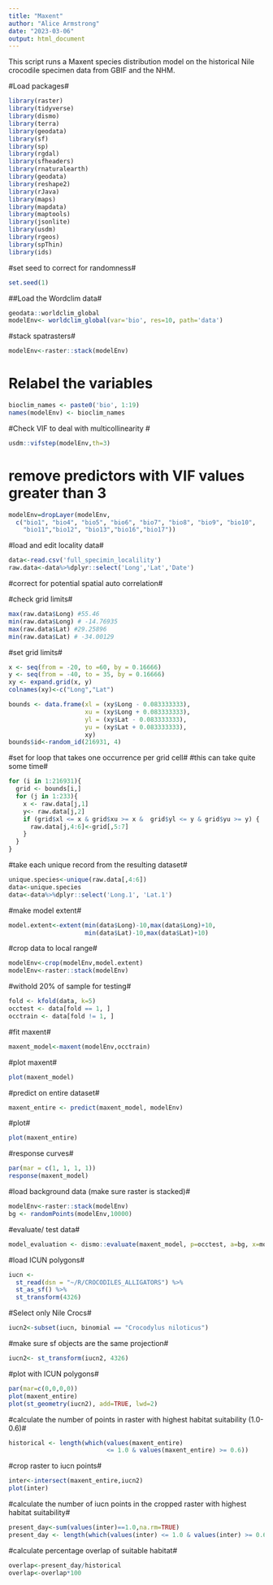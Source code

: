 ```yaml
---
title: "Maxent"
author: "Alice Armstrong"
date: "2023-03-06"
output: html_document
---
```


This script runs a Maxent species distribution model on the historical Nile crocodile specimen data from GBIF and the NHM.

#Load packages#
```r
library(raster)
library(tidyverse)
library(dismo)
library(terra)
library(geodata)
library(sf)
library(sp)
library(rgdal)
library(sfheaders)
library(rnaturalearth)
library(geodata)
library(reshape2)
library(rJava)
library(maps)
library(mapdata)
library(maptools)
library(jsonlite)
library(usdm)
library(rgeos)
library(spThin)
library(ids)
```

#set seed to correct for randomness#
```r
set.seed(1)
```

##Load the Wordclim data#
```r
geodata::worldclim_global 
modelEnv<- worldclim_global(var='bio', res=10, path='data')
```

#stack spatrasters#
```r
modelEnv<-raster::stack(modelEnv) 
```

# Relabel the variables#
```r
bioclim_names <- paste0('bio', 1:19)
names(modelEnv) <- bioclim_names
```
#Check VIF to deal with multicollinearity #
```r
usdm::vifstep(modelEnv,th=3)
```

# remove predictors with VIF values greater than 3#
```r
modelEnv=dropLayer(modelEnv, 
  c("bio1", "bio4", "bio5", "bio6", "bio7", "bio8", "bio9", "bio10",
    "bio11","bio12", "bio13","bio16","bio17"))
```

#load and edit locality data#
```r
data<-read.csv('full_specimin_localility')
raw.data<-data%>%dplyr::select('Long','Lat','Date')
```

#correct for potential spatial auto correlation#


#check grid limits#
```r
max(raw.data$Long) #55.46
min(raw.data$Long) # -14.76935
max(raw.data$Lat) #29.25896
min(raw.data$Lat) # -34.00129

```

#set grid limits#
```r
x <- seq(from = -20, to =60, by = 0.16666)
y <- seq(from = -40, to = 35, by = 0.16666)
xy <- expand.grid(x, y)
colnames(xy)<-c("Long","Lat")

bounds <- data.frame(xl = (xy$Long - 0.083333333),
                     xu = (xy$Long + 0.083333333), 
                     yl = (xy$Lat - 0.083333333), 
                     yu = (xy$Lat + 0.083333333),
                     xy)
bounds$id<-random_id(216931, 4)
```


#set for loop that takes one occurrence per grid cell#
#this can take quite some time#
```r
for (i in 1:216931){
  grid <- bounds[i,] 
  for (j in 1:233){ 
    x <- raw.data[j,1] 
    y<- raw.data[j,2]
    if (grid$xl <= x & grid$xu >= x &  grid$yl <= y & grid$yu >= y) {
      raw.data[j,4:6]<-grid[,5:7]
    } 
  } 
}

```

#take each unique record from the resulting dataset#
```r
unique.species<-unique(raw.data[,4:6]) 
data<-unique.species
data<-data%>%dplyr::select('Long.1', 'Lat.1')
```



#make model extent#
```r
model.extent<-extent(min(data$Long)-10,max(data$Long)+10,   
                     min(data$Lat)-10,max(data$Lat)+10)
```

#crop data to local range#
```r
modelEnv<-crop(modelEnv,model.extent)
modelEnv<-raster::stack(modelEnv)
```


#withold 20% of sample for testing#
```r
fold <- kfold(data, k=5)
occtest <- data[fold == 1, ]
occtrain <- data[fold != 1, ]

```

#fit maxent#
```r
maxent_model<-maxent(modelEnv,occtrain)
```

#plot maxent#
```r
plot(maxent_model)
```

#predict on entire dataset#
```r
maxent_entire <- predict(maxent_model, modelEnv)

```

#plot#
```r
plot(maxent_entire)

```

#response curves#
```r
par(mar = c(1, 1, 1, 1))
response(maxent_model)
```

#load background data (make sure raster is stacked)#
```r
modelEnv<-raster::stack(modelEnv) 
bg <- randomPoints(modelEnv,10000)
```

#evaluate/ test data#
```r
model_evaluation <- dismo::evaluate(maxent_model, p=occtest, a=bg, x=modelEnv)
```

#load ICUN polygons#
```r
iucn <- 
  st_read(dsn = "~/R/CROCODILES_ALLIGATORS") %>%
  st_as_sf() %>%
  st_transform(4326)
```

#Select only Nile Crocs#
```r
iucn2<-subset(iucn, binomial == "Crocodylus niloticus")
```

#make sure sf objects are the same projection#
```r
iucn2<- st_transform(iucn2, 4326)
```

#plot with ICUN polygons#
```r
par(mar=c(0,0,0,0))
plot(maxent_entire)
plot(st_geometry(iucn2), add=TRUE, lwd=2)
```

#calculate the number of points in raster with highest habitat suitability (1.0-0.6)#
```r
historical <- length(which(values(maxent_entire) 
                           <= 1.0 & values(maxent_entire) >= 0.6))
```

#crop raster to iucn points#
```r
inter<-intersect(maxent_entire,iucn2)
plot(inter)
```

#calculate the number of iucn points in the cropped raster with highest habitat suitability#
```r
present_day<-sum(values(inter)==1.0,na.rm=TRUE)
present_day <- length(which(values(inter) <= 1.0 & values(inter) >= 0.6))
```

#calculate percentage overlap of suitable habitat#
```r
overlap<-present_day/historical
overlap<-overlap*100
```

